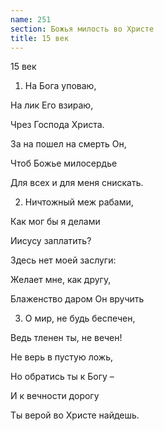 ```yaml
---
name: 251
section: Божья милость во Христе
title: 15 век
---
```

15 век


1. На Бога уповаю,

На лик Его взираю,

Чрез Господа Христа.

За на пошел на смерть Он,

Чтоб Божье милосердье

Для всех и для меня снискать.


2. Ничтожный меж рабами,

Как мог бы я делами

Иисусу заплатить?

Здесь нет моей заслуги:

Желает мне, как другу,

Блаженство даром Он вручить


3. О мир, не будь беспечен,

Ведь тленен ты, не вечен!

Не верь в пустую ложь,

Но обратись ты к Богу –

И к вечности дорогу

Ты верой во Христе найдешь.